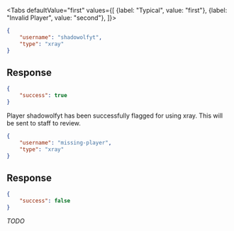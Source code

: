 <Tabs
    defaultValue="first"
    values={[
        {label: "Typical", value: "first"},
        {label: "Invalid Player", value: "second"},
    ]}>
<TabItem value="first">

```json
{
    "username": "shadowolfyt",
    "type": "xray"
}
```

## Response

```json
{
    "success": true
}
```

Player shadowolfyt has been successfully flagged for using xray. This will be
sent to staff to review.

</TabItem>
<TabItem value="second">

```json
{
    "username": "missing-player",
    "type": "xray"
}
```

## Response

```json
{
    "success": false
}
```

*TODO*

</TabItem>
</Tabs>
